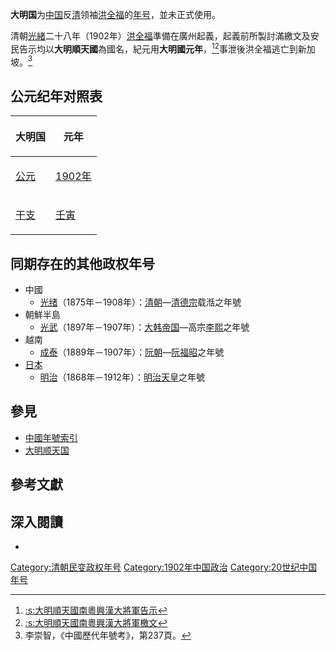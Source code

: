 {{Eranamebox|年号=大明国
|起讫时间= 1902年
|政权= [[大明顺天国|大明顺天国]]
|帝王= [[洪全福|洪全福]]
|历时= 未正式使用
|timeline= <timeline>
ImageSize  = width:200 height:50
PlotArea   = width:180 height:30 left:10 bottom:20
TimeAxis   = orientation:horizontal
DateFormat = yyyy
Period     = from:1644 till:1911
AlignBars  = early
ScaleMajor = increment:60 start:1644
Colors =
  id:canvas value:rgb(1,1,0.85)
BackgroundColors = canvas:canvas
PlotData =
  width:15 color:black
  bar:era from:start till:end
  bar:era from:1902 till:1902 color:red
</timeline>
|说明= <span style="color: red">大明国</span>在'''清朝'''时期的位置。
}}
'''大明国'''为[[中国|中国]]反[[清朝|清]]领袖[[洪全福|洪全福]]的[[年号|年号]]，並未正式使用。

清朝[[光緒|光緒]]二十八年（1902年）[[洪全福|洪全福]]準備在廣州起義，起義前所製討滿繳文及安民告示均以'''大明順天國'''為國名，紀元用'''大明國元年'''，<ref>[[:s:大明順天國南粵興漢大將軍告示|:s:大明順天國南粵興漢大將軍告示]]</ref><ref>[[:s:大明順天國南粵興漢大將軍檄文|:s:大明順天國南粵興漢大將軍檄文]]</ref>事泄後洪全福逃亡到新加坡。<ref>李崇智，《中國歷代年號考》，第237頁。</ref>

== 公元纪年对照表 ==
{| class="wikitable"  style="text-align:center;"
!大明国!!元年
|-
![[公元|公元]]
|[[1902年|1902年]]
|-
![[干支|干支]]
|[[壬寅|壬寅]]
|}

== 同期存在的其他政权年号 ==
*中國
**[[光绪|光绪]]（1875年－1908年）：[[清朝|清朝]]—[[清德宗|清德宗]]载湉之年號
*朝鮮半島
**[[光武_(年號)|光武]]（1897年－1907年）：[[大韩帝国|大韩帝国]]—高宗[[朝鲜高宗|李熙]]之年號 
*越南
**[[成泰|成泰]]（1889年－1907年）：[[阮朝|阮朝]]—[[成泰帝|阮福昭]]之年號
*[[大日本帝国|日本]]
**[[明治|明治]]（1868年－1912年）：[[明治天皇|明治天皇]]之年號

== 參見 ==
*[[中国年号列表#清朝|中國年號索引]]
*[[大明顺天国|大明顺天国]]

== 參考文獻 ==
{{Reflist}}

==深入閱讀==
<div>
*{{Cite book|author=李崇智|title=中国历代年号考|format=|url=|date=2004年12月|publisher=中华书局|location=北京|id=ISBN 7101025129}}
</div>

{{清朝年号}}

[[Category:清朝民变政权年号|Category:清朝民变政权年号]]
[[Category:1902年中国政治|Category:1902年中国政治]]
[[Category:20世纪中国年号|Category:20世纪中国年号]]